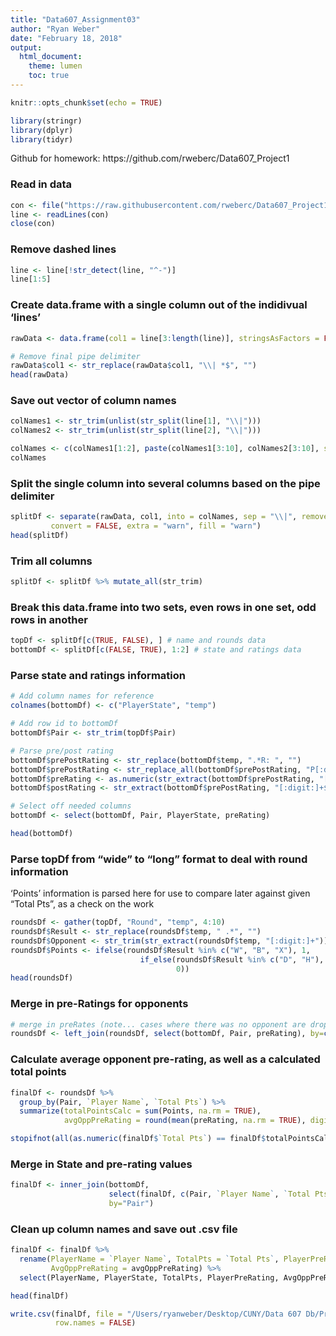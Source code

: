 ```yaml
---
title: "Data607_Assignment03"
author: "Ryan Weber"
date: "February 18, 2018"
output: 
  html_document:
    theme: lumen
    toc: true
---
```


```r
knitr::opts_chunk$set(echo = TRUE)
```


```r
library(stringr)
library(dplyr)
library(tidyr)
```

Github for homework: https://github.com/rweberc/Data607_Project1

  
### Read in data  
```r
con <- file("https://raw.githubusercontent.com/rweberc/Data607_Project1/master/rawdata.txt", open="r")
line <- readLines(con)
close(con)
```  
  
  
### Remove dashed lines 
```r
line <- line[!str_detect(line, "^-")]
line[1:5]
```

  
  
### Create data.frame with a single column out of the indidivual 'lines'
```r
rawData <- data.frame(col1 = line[3:length(line)], stringsAsFactors = FALSE)

# Remove final pipe delimiter
rawData$col1 <- str_replace(rawData$col1, "\\| *$", "")
head(rawData)  
```  

  
### Save out vector of column names
```r
colNames1 <- str_trim(unlist(str_split(line[1], "\\|")))
colNames2 <- str_trim(unlist(str_split(line[2], "\\|")))

colNames <- c(colNames1[1:2], paste(colNames1[3:10], colNames2[3:10], sep=" "))
colNames
```

  
### Split the single column into several columns based on the pipe delimiter
```r
splitDf <- separate(rawData, col1, into = colNames, sep = "\\|", remove = TRUE,
         convert = FALSE, extra = "warn", fill = "warn")
head(splitDf)
```

  
### Trim all columns
```r
splitDf <- splitDf %>% mutate_all(str_trim)
```

  
### Break this data.frame into two sets, even rows in one set, odd rows in another
```r
topDf <- splitDf[c(TRUE, FALSE), ] # name and rounds data
bottomDf <- splitDf[c(FALSE, TRUE), 1:2] # state and ratings data
```

  
### Parse state and ratings information
```r
# Add column names for reference
colnames(bottomDf) <- c("PlayerState", "temp")

# Add row id to bottomDf
bottomDf$Pair <- str_trim(topDf$Pair)

# Parse pre/post rating
bottomDf$prePostRating <- str_replace(bottomDf$temp, ".*R: ", "")
bottomDf$prePostRating <- str_replace_all(bottomDf$prePostRating, "P[:digit:]+", "")
bottomDf$preRating <- as.numeric(str_extract(bottomDf$prePostRating, "[:digit:]+"))
bottomDf$postRating <- str_extract(bottomDf$prePostRating, "[:digit:]+$")

# Select off needed columns
bottomDf <- select(bottomDf, Pair, PlayerState, preRating)

head(bottomDf)
```

  
### Parse topDf from "wide" to "long" format to deal with round information
'Points' information is parsed here for use to compare later against given "Total Pts", as a check on the work
```r
roundsDf <- gather(topDf, "Round", "temp", 4:10)
roundsDf$Result <- str_replace(roundsDf$temp, " .*", "")
roundsDf$Opponent <- str_trim(str_extract(roundsDf$temp, "[:digit:]+"))
roundsDf$Points <- ifelse(roundsDf$Result %in% c("W", "B", "X"), 1,
                             if_else(roundsDf$Result %in% c("D", "H"), .5,
                                     0))
head(roundsDf)
```

  
### Merge in pre-Ratings for opponents
```r
# merge in preRates (note... cases where there was no opponent are dropped here)
roundsDf <- left_join(roundsDf, select(bottomDf, Pair, preRating), by=c("Opponent"="Pair"))
```

  
### Calculate average opponent pre-rating, as well as a calculated total points 
```r
finalDf <- roundsDf %>% 
  group_by(Pair, `Player Name`, `Total Pts`) %>%
  summarize(totalPointsCalc = sum(Points, na.rm = TRUE),
            avgOppPreRating = round(mean(preRating, na.rm = TRUE), digits=0))

stopifnot(all(as.numeric(finalDf$`Total Pts`) == finalDf$totalPointsCalc))
```

  
### Merge in State and pre-rating values
```r
finalDf <- inner_join(bottomDf, 
                      select(finalDf, c(Pair, `Player Name`, `Total Pts`, avgOppPreRating)),
                      by="Pair")
```

  
### Clean up column names and save out .csv file
```r
finalDf <- finalDf %>%
  rename(PlayerName = `Player Name`, TotalPts = `Total Pts`, PlayerPreRating = `preRating`,
         AvgOppPreRating = avgOppPreRating) %>%
  select(PlayerName, PlayerState, TotalPts, PlayerPreRating, AvgOppPreRating)

head(finalDf)

write.csv(finalDf, file = "/Users/ryanweber/Desktop/CUNY/Data 607 Db/Projects/Project 1/chess.csv",
          row.names = FALSE)
```

